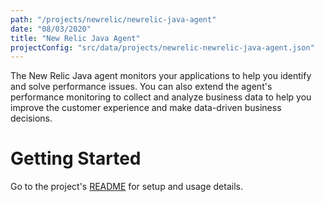 ```yaml
---
path: "/projects/newrelic/newrelic-java-agent"
date: "08/03/2020"
title: "New Relic Java Agent"
projectConfig: "src/data/projects/newrelic-newrelic-java-agent.json"
---
```



The New Relic Java agent monitors your applications to help you identify and solve performance issues. 
You can also extend the agent's performance monitoring to collect and analyze business data to help 
you improve the customer experience and make data-driven business decisions.

# Getting Started

Go to the project's [README](https://github.com/newrelic/newrelic-java-agent#readme) for setup and usage details.




